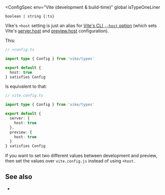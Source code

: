 
<ConfigSpec
  env="Vite (development & build-time)"
  global
  isTypeOneLiner
>
`boolean | string {:ts}`
</ConfigSpec>

Vike's `+host` setting is just an alias for [Vite's CLI `--host` option](https://vite.dev/guide/cli.html#options) (which sets Vite's [server.host](https://vite.dev/config/server-options.html#server-host) and [preview.host](https://vite.dev/config/preview-options.html#preview-host) configuration).

This:

```ts
// +config.ts

import type { Config } from 'vike/types'

export default {
  host: true
} satisfies Config
```

Is equivalent to that:

```ts
// vite.config.ts

import type { Config } from 'vike/types'

export default {
  server: {
    host: true
  },
  preview: {
    host: true
  }
} satisfies Config
```

If you want to set two different values between development and preview, then set the values over `vite.config.js` instead of using `+host`.


## See also

- <Link href="/settings" />
